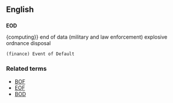 ==English==
==={{initialism}}===
'''EOD'''

{computing}} end of data
(military and law enforcement) explosive ordnance disposal
 (finance) Event of Default

===Related terms===
*[[BOF]]
*[[EOF]]
*[[BOD]]